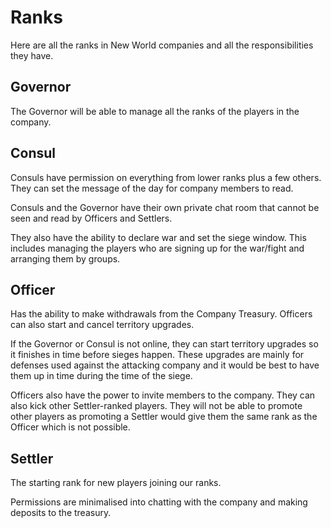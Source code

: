 # Ranks

Here are all the ranks in New World companies and all the responsibilities they have.

## Governor

The Governor will be able to manage all the ranks of the players in the company.

## Consul

Consuls have permission on everything from lower ranks plus a few others. They can set the message of the day for company members to read.

Consuls and the Governor have their own private chat room that cannot be seen and read by Officers and Settlers.

They also have the ability to declare war and set the siege window. This includes managing the players who are signing up for the war/fight and arranging them by groups.

## Officer

Has the ability to make withdrawals from the Company Treasury. Officers can also start and cancel territory upgrades.

If the Governor or Consul is not online, they can start territory upgrades so it finishes in time before sieges happen. These upgrades are mainly for defenses used against the attacking company and it would be best to have them up in time during the time of the siege.

Officers also have the power to invite members to the company. They can also kick other Settler-ranked players. They will not be able to promote other players as promoting a Settler would give them the same rank as the Officer which is not possible.

## Settler

The starting rank for new players joining our ranks.

Permissions are minimalised into chatting with the company and making deposits to the treasury.
